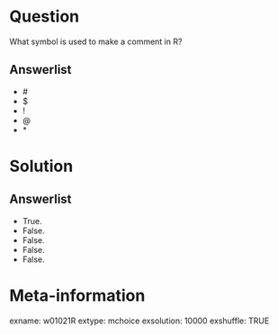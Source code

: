 Question
========
What symbol is used to make a comment in R?

Answerlist
----------
* \#
* $
* !
* @
* \*


Solution
========

Answerlist
----------
* True.
* False.
* False.
* False.
* False.


Meta-information
================
exname: w01021R
extype: mchoice
exsolution: 10000
exshuffle: TRUE